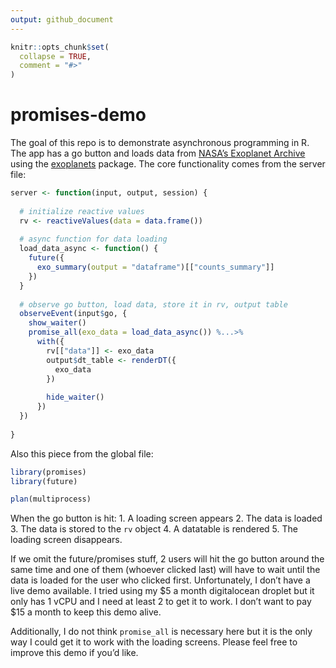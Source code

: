 ```yaml
---
output: github_document
---
```


<!-- README.md is generated from README.Rmd. Please edit that file -->

```r
knitr::opts_chunk$set(
  collapse = TRUE,
  comment = "#>"
)
```

# promises-demo

<!-- badges: start -->
<!-- badges: end -->

The goal of this repo is to demonstrate asynchronous programming in R. The app has a go button and loads data from [NASA's Exoplanet Archive](https://exoplanetarchive.ipac.caltech.edu/) using the [exoplanets](https://github.com/tyluRp/exoplanets) package. The core functionality comes from the server file:

```r
server <- function(input, output, session) {
  
  # initialize reactive values
  rv <- reactiveValues(data = data.frame())
  
  # async function for data loading
  load_data_async <- function() {
    future({ 
      exo_summary(output = "dataframe")[["counts_summary"]] 
    })
  }
  
  # observe go button, load data, store it in rv, output table
  observeEvent(input$go, {
    show_waiter()
    promise_all(exo_data = load_data_async()) %...>%
      with({
        rv[["data"]] <- exo_data
        output$dt_table <- renderDT({
          exo_data
        })
        
        hide_waiter()
      })
  })
  
}
```

Also this piece from the global file:

```r
library(promises)
library(future)

plan(multiprocess)
```

When the go button is hit: 
1. A loading screen appears
2. The data is loaded
3. The data is stored to the `rv` object
4. A datatable is rendered
5. The loading screen disappears. 

If we omit the future/promises stuff, 2 users will hit the go button around the same time and one of them (whoever clicked last) will have to wait until the data is loaded for the user who clicked first. Unfortunately, I don't have a live demo available. I tried using my $5 a month digitalocean droplet but it only has 1 vCPU and I need at least 2 to get it to work. I don't want to pay \$15 a month to keep this demo alive.

Additionally, I do not think `promise_all` is necessary here but it is the only way I could get it to work with the loading screens. Please feel free to improve this demo if you'd like.

